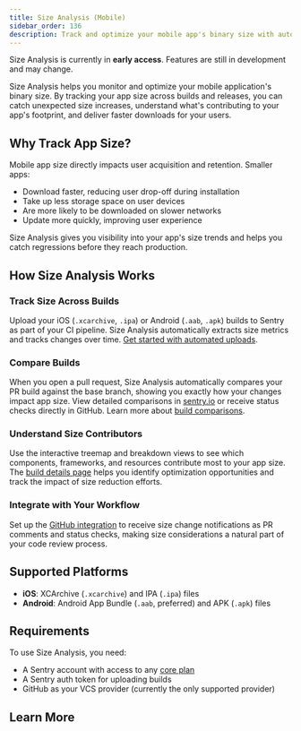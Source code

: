 ```yaml
---
title: Size Analysis (Mobile)
sidebar_order: 136
description: Track and optimize your mobile app's binary size with automated uploads, detailed breakdowns, and build comparisons.
---
```


<Alert>
  Size Analysis is currently in <strong>early access</strong>. Features are
  still in development and may change.
</Alert>

Size Analysis helps you monitor and optimize your mobile application's binary size. By tracking your app size across builds and releases, you can catch unexpected size increases, understand what's contributing to your app's footprint, and deliver faster downloads for your users.

## Why Track App Size?

Mobile app size directly impacts user acquisition and retention. Smaller apps:

- Download faster, reducing user drop-off during installation
- Take up less storage space on user devices
- Are more likely to be downloaded on slower networks
- Update more quickly, improving user experience

Size Analysis gives you visibility into your app's size trends and helps you catch regressions before they reach production.

## How Size Analysis Works

### Track Size Across Builds

Upload your iOS (`.xcarchive`, `.ipa`) or Android (`.aab`, `.apk`) builds to Sentry as part of your CI pipeline. Size Analysis automatically extracts size metrics and tracks changes over time. [Get started with automated uploads](/product/size-analysis/getting-started/).

### Compare Builds

When you open a pull request, Size Analysis automatically compares your PR build against the base branch, showing you exactly how your changes impact app size. View detailed comparisons in [sentry.io](https://sentry.io) or receive status checks directly in GitHub. Learn more about [build comparisons](/product/size-analysis/build-comparison/).

### Understand Size Contributors

Use the interactive treemap and breakdown views to see which components, frameworks, and resources contribute most to your app size. The [build details page](/product/size-analysis/build-details/) helps you identify optimization opportunities and track the impact of size reduction efforts.

### Integrate with Your Workflow

Set up the [GitHub integration](/product/size-analysis/github-integration/) to receive size change notifications as PR comments and status checks, making size considerations a natural part of your code review process.

## Supported Platforms

- **iOS**: XCArchive (`.xcarchive`) and IPA (`.ipa`) files
- **Android**: Android App Bundle (`.aab`, preferred) and APK (`.apk`) files

## Requirements

To use Size Analysis, you need:

- A Sentry account with access to any [core plan](https://sentry.io/pricing/)
- A Sentry auth token for uploading builds
- GitHub as your VCS provider (currently the only supported provider)

## Learn More

<PageGrid />
